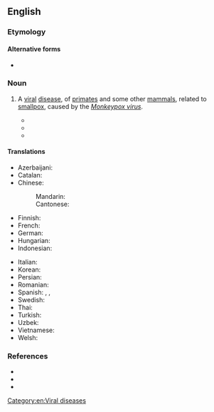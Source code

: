 {{also|monkey-pox|monkey pox}}
==English==
{{rfi|en}}

===Etymology===
{{compound|en|monkey|pox}}

====Alternative forms====
* {{alter|en|monkey-pox|monkey pox}}

===Noun===
{{en-noun|-}}

# {{lb|en|disease}} A [[viral]] [[disease]], of [[primate]]s and some other [[mammal]]s, related to [[smallpox]], caused by the ''[[Monkeypox virus]]''.
#* {{quote-web
|en
|date=25 October 2018
|title=On the frontline against monkeypox in Central African Republic
|archiveurl=https://web.archive.org/web/20181025125919/https://www.france24.com/en/20181025-frontline-against-monkeypox-central-african-republic
|archivedate=25 October 2018
|work={{w|France 24}}
|text=In a remote southwestern pocket of the Central African Republic, doctor Patrick Karume and his small team are on the jungle frontline to quarantine a rare outbreak of '''monkeypox'''.}}
#* {{quote-web
|en
|date=July 16, 2021
|title=Dallas resident returns from Nigeria with case of monkeypox
|archiveurl=https://web.archive.org/web/20210716212815/https://apnews.com/article/lifestyle-health-africa-dallas-coronavirus-pandemic-15f2b68a8575d25454231d0d6108998b
|archivedate=16 July 2021
|work={{w|AP News}}
|text='''Monkeypox''' is a rare viral pox-like disease from the smallpox family, only milder. It can be transmitted through respiratory droplets, contact with body fluids or contact with an infected animal or animal products.<br>The first human case of '''monkeypox''' was recorded in 1970 in the Democratic Republic of Congo. The United States saw a large outbreak among humans in 2003 after the virus spread from imported African rodents to pet prairie dogs. However, this is believed to be the first '''monkeypox''' virus infection in a Texas resident, according to Dallas County health officials.}}
#* {{quote-journal|en|author=Joseph Goldstein|title=Officials Report a Possible Monkeypox Case in New York|work=The New York Times|date=2022-05-20|url=https://www.nytimes.com/2022/05/19/nyregion/monkeypox-case-ny.html|issn=0362-4331|passage=Clusters of '''monkeypox''' cases have recently been identified in Britain and Portugal, while Spain is investigating suspected cases of the virus.}}

====Translations====
{{trans-top|viral disease}}
* Azerbaijani: {{t|az|meymunçiçəyi}}
* Catalan: {{t|ca|verola del mico|f}}
* Chinese:
*: Mandarin: {{t|cmn|猴痘|tr=hóudòu}}
*: Cantonese: {{t|yue|猴痘|tr=hau4 dau6}}
* Finnish: {{t|fi|apinarokko}}
* French: {{t+|fr|variole du singe|f}}
* German: {{t|de|Affenpocken|p}}
* Hungarian: {{t+|hu|majomhimlő}}
* Indonesian: {{t+|id|cacar monyet}}
{{trans-mid}}
* Italian: {{t|it|vaiolo delle scimmie|m}}
* Korean: {{t|ko|원숭이두창}}
* Persian: {{t|fa|آبله‌میمون}}
* Romanian: {{t|ro|variola maimuței|f}}
* Spanish: {{t|es|viruela del mono|f}}, {{t|es|viruela símica|f}}, {{t|es|viruela del simio|f}}
* Swedish: {{t+|sv|apkoppor|c}}
* Thai: {{t|th|ฝีดาษลิง}}
* Turkish: {{t|tr|maymun çiçeği}}
* Uzbek: {{t|uz|maymunchechak}}
* Vietnamese: {{t+|vi|đậu mùa khỉ}}
* Welsh: {{t|cy|brech y mwnci|m}}
{{trans-bottom}}

===References===
* {{pedia}}
* {{pedia|2022 monkeypox outbreak}}
* {{comcatlite}}
[[Category:en:Viral diseases]]